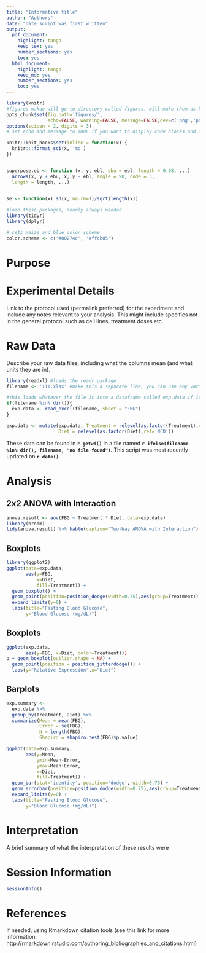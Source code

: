 ```yaml
---
title: "Informative title"
author: "Authors"
date: "Date script was first written"
output:
  pdf_document:
    highlight: tango
    keep_tex: yes
    number_sections: yes
    toc: yes
  html_document:
    highlight: tango
    keep_md: yes
    number_sections: yes
    toc: yes
---
```


```r
library(knitr)
#figures makde will go to directory called figures, will make them as both png and pdf files 
opts_chunk$set(fig.path='figures/',
               echo=FALSE, warning=FALSE, message=FALSE,dev=c('png','pdf'))
options(scipen = 2, digits = 3)
# set echo and message to TRUE if you want to display code blocks and code output respectively

knitr::knit_hooks$set(inline = function(x) {
  knitr:::format_sci(x, 'md')
})


superpose.eb <- function (x, y, ebl, ebu = ebl, length = 0.08, ...)
  arrows(x, y + ebu, x, y - ebl, angle = 90, code = 3,
  length = length, ...)

  
se <- function(x) sd(x, na.rm=T)/sqrt(length(x))

#load these packages, nearly always needed
library(tidyr)
library(dplyr)

# sets maize and blue color scheme
color.scheme <- c('#00274c', '#ffcb05')
```

# Purpose

# Experimental Details

Link to the protocol used (permalink preferred) for the experiment and include any notes relevant to your analysis.  This might include specifics not in the general protocol such as cell lines, treatment doses etc.

# Raw Data

Describe your raw data files, including what the columns mean (and what units they are in).

```r
library(readxl) #loads the readr package
filename <- 'ITT.xlsx' #make this a separate line, you can use any variable you want

#this loads whatever the file is into a dataframe called exp.data if it exists
if(filename %in% dir()){
  exp.data <- read_excel(filename, sheet = "FBG")
}

exp.data <- mutate(exp.data, Treatment = relevel(as.factor(Treatment),ref='Water'),
                   Diet = relevel(as.factor(Diet),ref='NCD'))
```

These data can be found in **`r getwd()`** in a file named **`r ifelse(filename %in% dir(), filename, "no file found")`**.  This script was most recently updated on **`r date()`**.

# Analysis

## 2x2 ANOVA with Interaction

```r
anova.result <- aov(FBG ~ Treatment * Diet, data=exp.data)
library(broom)
tidy(anova.result) %>% kable(caption="Two-Way ANOVA with Interaction")
```

## Boxplots

```r
library(ggplot2)
ggplot(data=exp.data,
       aes(y=FBG,
           x=Diet,
           fill=Treatment)) +
  geom_boxplot() +
  geom_point(position=position_dodge(width=0.75),aes(group=Treatment)) +
  expand_limits(y=0) +
  labs(title="Fasting Blood Glucose",
       y="Blood Glucose (mg/dL)")
```


## Boxplots

```r
ggplot(exp.data,
       aes(y=FBG, x=Diet, color=Treatment)))
p + geom_boxplot(outlier.shape = NA) +
  geom_point(position = position_jitterdodge()) +
  labs(y="Relative Expression",x="Diet")

```

## Barplots

```r

exp.summary <-
  exp.data %>%
  group_by(Treatment, Diet) %>%
  summarize(Mean = mean(FBG),
            Error = se(FBG),
            N = length(FBG),
            Shapiro = shapiro.test(FBG)$p.value)

ggplot(data=exp.summary,
       aes(y=Mean,
           ymin=Mean-Error,
           ymax=Mean+Error,
           x=Diet,
           fill=Treatment)) +
  geom_bar(stat='identity', position='dodge', width=0.75) +
  geom_errorbar(position=position_dodge(width=0.75),aes(group=Treatment), width=0.5) +
  expand_limits(y=0) +
  labs(title="Fasting Blood Glucose",
       y="Blood Glucose (mg/dL)")
```

# Interpretation

A brief summary of what the interpretation of these results were

# Session Information

```r
sessionInfo()
```

# References

If needed, using Rmarkdown citation tools (see this link for more information: http://rmarkdown.rstudio.com/authoring_bibliographies_and_citations.html)